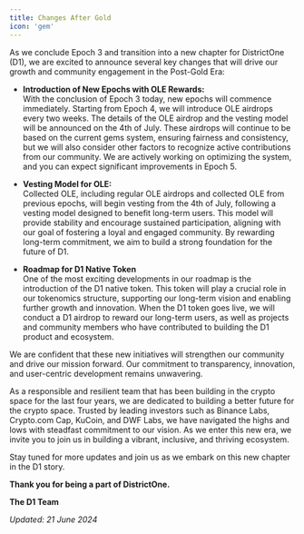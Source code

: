 ```yaml
---
title: Changes After Gold
icon: 'gem'
---
```


As we conclude Epoch 3 and transition into a new chapter for DistrictOne (D1), we are excited to announce several key changes that will drive our growth and community engagement in the Post-Gold Era:

- **Introduction of New Epochs with OLE Rewards:**\
With the conclusion of Epoch 3 today, new epochs will commence immediately. Starting from Epoch 4, we will introduce OLE airdrops every two weeks. The details of the OLE airdrop and the vesting model will be announced on the 4th of July. These airdrops will continue to be based on the current gems system, ensuring fairness and consistency, but we will also consider other factors to recognize active contributions from our community. We are actively working on optimizing the system, and you can expect significant improvements in Epoch 5.

- **Vesting Model for OLE:**\
Collected OLE, including regular OLE airdrops and collected OLE from previous epochs, will begin vesting from the 4th of July, following a vesting model designed to benefit long-term users. This model will provide stability and encourage sustained participation, aligning with our goal of fostering a loyal and engaged community. By rewarding long-term commitment, we aim to build a strong foundation for the future of D1.

- **Roadmap for D1 Native Token**\
One of the most exciting developments in our roadmap is the introduction of the D1 native token. This token will play a crucial role in our tokenomics structure, supporting our long-term vision and enabling further growth and innovation. When the D1 token goes live, we will conduct a D1 airdrop to reward our long-term users, as well as projects and community members who have contributed to building the D1 product and ecosystem.

We are confident that these new initiatives will strengthen our community and drive our mission forward. Our commitment to transparency, innovation, and user-centric development remains unwavering.

As a responsible and resilient team that has been building in the crypto space for the last four years, we are dedicated to building a better future for the crypto space. Trusted by leading investors such as Binance Labs, Crypto.com Cap, KuCoin, and DWF Labs, we have navigated the highs and lows with steadfast commitment to our vision. As we enter this new era, we invite you to join us in building a vibrant, inclusive, and thriving ecosystem.

Stay tuned for more updates and join us as we embark on this new chapter in the D1 story.

**Thank you for being a part of DistrictOne.**

**The D1 Team**

*Updated: 21 June 2024*